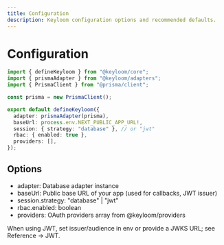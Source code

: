 ```yaml
---
title: Configuration
description: Keyloom configuration options and recommended defaults.
---
```



# Configuration

```ts title="keyloom.config.ts"
import { defineKeyloom } from "@keyloom/core";
import { prismaAdapter } from "@keyloom/adapters";
import { PrismaClient } from "@prisma/client";

const prisma = new PrismaClient();

export default defineKeyloom({
  adapter: prismaAdapter(prisma),
  baseUrl: process.env.NEXT_PUBLIC_APP_URL!,
  session: { strategy: "database" }, // or "jwt"
  rbac: { enabled: true },
  providers: [],
});
```

## Options
- adapter: Database adapter instance
- baseUrl: Public base URL of your app (used for callbacks, JWT issuer)
- session.strategy: "database" | "jwt"
- rbac.enabled: boolean
- providers: OAuth providers array from @keyloom/providers

<Callout>
When using JWT, set issuer/audience in env or provide a JWKS URL; see Reference → JWT.
</Callout>

